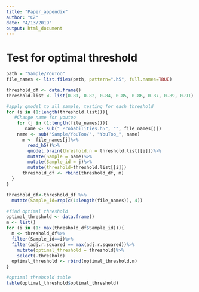 ```yaml
---
title: "Paper_appendix"
author: "CZ"
date: "4/13/2019"
output: html_document
---
```


# Test for optimal threshold
```r
path = "Sample/YouToo"
file_names <- list.files(path, pattern=".h5", full.names=TRUE)

threshold_df <- data.frame()
threshold.list <- list(0.81, 0.82, 0.84, 0.85, 0.86, 0.87, 0.89, 0.91)

#apply qmodel to all sample, testing for each threshold
for (i in (1:length(threshold.list))){ 
   #Change name for youtoo
    for (j in (1:length(file_names))){
       name <- sub("_Probabilities.h5", "", file_names[j])
    name <- sub("Sample/YouToo/", "YouToo_", name) 
      m <- file_names[j]%>%
        read_h5()%>%
        qmodel.brain(threshold.n = threshold.list[[i]])%>%
        mutate(Sample = name)%>% 
        mutate(Sample_id = j)%>%
        mutate(threshold=threshold.list[[i]])
      threshold_df <- rbind(threshold_df, m) 
  }
}

threshold_df<-threshold_df %>% 
  mutate(Sample_id=rep(c(1:length(file_names)), 4))

#find optimal threshold
optimal_threshold <- data.frame()
m <- list()
for (i in (1: max(threshold_df$Sample_id))){
  m <- threshold_df%>%
  filter(Sample_id==i)%>%
  filter(adj.r.squared == max(adj.r.squared))%>%
    mutate(optimal_threshold = threshold)%>%
    select(-threshold)
  optimal_threshold <- rbind(optimal_threshold,m)
}

#optimal threhsold table
table(optimal_threshold$optimal_threshold)

```

